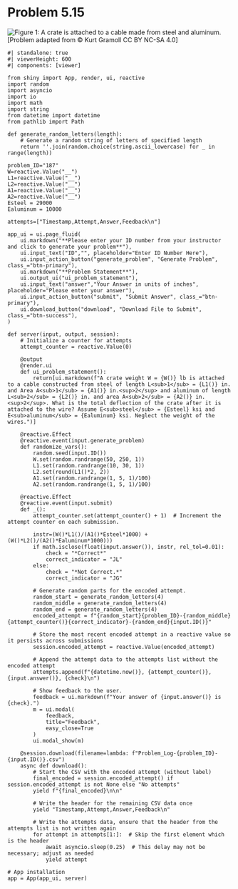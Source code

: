 # Problem 5.15 {.unnumbered}


![Figure 1: A crate is attached to a cable made from steel and aluminum.](images/187.png){fig-alt="Picture with a create attached to cable. The steel part of the cable is L[1] in and the aluminum part of the cable is L[2]. "}
\[Problem adapted from © Kurt Gramoll CC BY NC-SA 4.0\]

```shinylive-python
#| standalone: true
#| viewerHeight: 600
#| components: [viewer]

from shiny import App, render, ui, reactive
import random
import asyncio
import io
import math
import string
from datetime import datetime
from pathlib import Path

def generate_random_letters(length):
    # Generate a random string of letters of specified length
    return ''.join(random.choice(string.ascii_lowercase) for _ in range(length)) 

problem_ID="187"
W=reactive.Value("__")
L1=reactive.Value("__")
L2=reactive.Value("__")
A1=reactive.Value("__")
A2=reactive.Value("__")
Esteel = 29000
Ealuminum = 10000

attempts=["Timestamp,Attempt,Answer,Feedback\n"]

app_ui = ui.page_fluid(
    ui.markdown("**Please enter your ID number from your instructor and click to generate your problem**"),
    ui.input_text("ID","", placeholder="Enter ID Number Here"),
    ui.input_action_button("generate_problem", "Generate Problem", class_="btn-primary"),
    ui.markdown("**Problem Statement**"),
    ui.output_ui("ui_problem_statement"),
    ui.input_text("answer","Your Answer in units of inches", placeholder="Please enter your answer"),
    ui.input_action_button("submit", "Submit Answer", class_="btn-primary"),
    ui.download_button("download", "Download File to Submit", class_="btn-success"),
)

def server(input, output, session):
    # Initialize a counter for attempts
    attempt_counter = reactive.Value(0)

    @output
    @render.ui
    def ui_problem_statement():
        return[ui.markdown(f"A crate weight W = {W()} lb is attached to a cable constructed from steel of length L<sub>1</sub> = {L1()} in. and Area A<sub>1</sub> = {A1()} in.<sup>2</sup> and aluminum of length L<sub>2</sub> = {L2()} in. and area A<sub>2</sub> = {A2()} in.<sup>2</sup>. What is the total deflection of the crate after it is attached to the wire? Assume E<sub>steel</sub> = {Esteel} ksi and E<sub>aluminum</sub> = {Ealuminum} ksi. Neglect the weight of the wires.")]
    
    @reactive.Effect
    @reactive.event(input.generate_problem)
    def randomize_vars():
        random.seed(input.ID())
        W.set(random.randrange(50, 250, 1))
        L1.set(random.randrange(10, 30, 1))
        L2.set(round(L1()*2, 2))
        A1.set(random.randrange(1, 5, 1)/100)
        A2.set(random.randrange(1, 5, 1)/100)
        
    @reactive.Effect
    @reactive.event(input.submit)
    def _():
        attempt_counter.set(attempt_counter() + 1)  # Increment the attempt counter on each submission.
        
        instr=(W()*L1()/(A1()*Esteel*1000) + (W()*L2()/(A2()*Ealuminum*1000)))
        if math.isclose(float(input.answer()), instr, rel_tol=0.01):
            check = "*Correct*"
            correct_indicator = "JL"
        else:
            check = "*Not Correct.*"
            correct_indicator = "JG"

        # Generate random parts for the encoded attempt.
        random_start = generate_random_letters(4)
        random_middle = generate_random_letters(4)
        random_end = generate_random_letters(4)
        encoded_attempt = f"{random_start}{problem_ID}-{random_middle}{attempt_counter()}{correct_indicator}-{random_end}{input.ID()}"

        # Store the most recent encoded attempt in a reactive value so it persists across submissions
        session.encoded_attempt = reactive.Value(encoded_attempt)

        # Append the attempt data to the attempts list without the encoded attempt
        attempts.append(f"{datetime.now()}, {attempt_counter()}, {input.answer()}, {check}\n")

        # Show feedback to the user.
        feedback = ui.markdown(f"Your answer of {input.answer()} is {check}.")
        m = ui.modal(
            feedback,
            title="Feedback",
            easy_close=True
        )
        ui.modal_show(m)

    @session.download(filename=lambda: f"Problem_Log-{problem_ID}-{input.ID()}.csv")
    async def download():
        # Start the CSV with the encoded attempt (without label)
        final_encoded = session.encoded_attempt() if session.encoded_attempt is not None else "No attempts"
        yield f"{final_encoded}\n\n"
        
        # Write the header for the remaining CSV data once
        yield "Timestamp,Attempt,Answer,Feedback\n"
        
        # Write the attempts data, ensure that the header from the attempts list is not written again
        for attempt in attempts[1:]:  # Skip the first element which is the header
            await asyncio.sleep(0.25)  # This delay may not be necessary; adjust as needed
            yield attempt

# App installation
app = App(app_ui, server)
```
